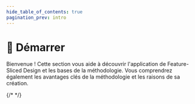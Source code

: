 ```yaml
---
hide_table_of_contents: true
pagination_prev: intro
---
```



# 🚀 Démarrer

<p class="summary">
Bienvenue ! Cette section vous aide à découvrir l'application de Feature-Sliced Design et les bases de la méthodologie. Vous comprendrez également les avantages clés de la méthodologie et les raisons de sa création.
</p>

<NavCard
    title="Présentation"
    description="Aperçu des concepts et de l'utilisation de la méthodologie"
    to="/docs/get-started/overview"
    Icon={RocketOutlined}
/>
<NavCard
    title="Tutoriel"
    description="Tutoriel d'introduction à l'utilisation de la méthodologie"
    to="/docs/get-started/tutorial"
    Icon={PlaySquareOutlined}
/>
<NavCard
    title="FAQ"
    description="Questions fréquemment posées"
    to="/docs/get-started/faq"
    Icon={QuestionCircleOutlined}
/>
{/* <NavCard
    title="Décomposition - fiche mémo"
    description="Une fiche sur la décomposition de la logique avec des exemples et des critères"
    to="/docs/get-started/cheatsheet"
    Icon={BuildOutlined}
/> */}
